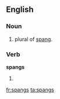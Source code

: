 ==English==

===Noun===
{{en-plural noun}}

# plural of [[spang]].

===Verb===
'''spangs'''

# {{third-person singular of|spang}}

[[fr:spangs]]
[[ta:spangs]]